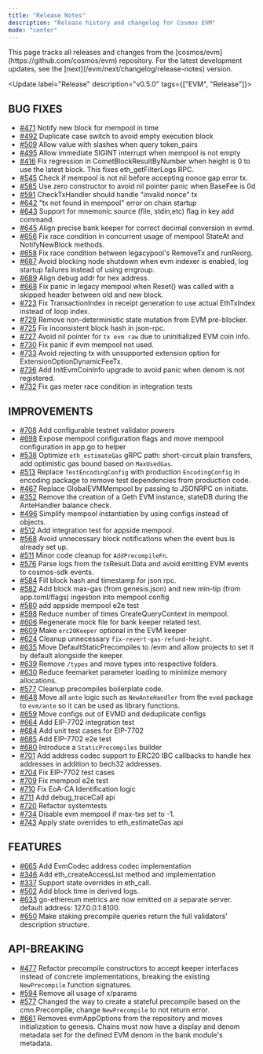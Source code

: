 ```yaml
---
title: "Release Notes"
description: "Release history and changelog for Cosmos EVM"
mode: "center"
---
```


<Info>
  This page tracks all releases and changes from the [cosmos/evm](https://github.com/cosmos/evm) repository.
  For the latest development updates, see the [next](/evm/next/changelog/release-notes) version.
</Info>

<Update label="Release" description="v0.5.0" tags={["EVM", "Release"]}>
## BUG FIXES

- [\#471](https://github.com/cosmos/evm/pull/471) Notify new block for mempool in time
- [\#492](https://github.com/cosmos/evm/pull/492) Duplicate case switch to avoid empty execution block
- [\#509](https://github.com/cosmos/evm/pull/509) Allow value with slashes when query token_pairs
- [\#495](https://github.com/cosmos/evm/pull/495) Allow immediate SIGINT interrupt when mempool is not empty
- [\#416](https://github.com/cosmos/evm/pull/416) Fix regression in CometBlockResultByNumber when height is 0 to use the latest block. This fixes eth_getFilterLogs RPC.
- [\#545](https://github.com/cosmos/evm/pull/545) Check if mempool is not nil before accepting nonce gap error tx.
- [\#585](https://github.com/cosmos/evm/pull/585) Use zero constructor to avoid nil pointer panic when BaseFee is 0d
- [\#591](https://github.com/cosmos/evm/pull/591) CheckTxHandler should handle "invalid nonce" tx
- [\#642](https://github.com/cosmos/evm/pull/642) "tx not found in mempool" error on chain startup
- [\#643](https://github.com/cosmos/evm/pull/643) Support for mnemonic source (file, stdin,etc) flag in key add command.
- [\#645](https://github.com/cosmos/evm/pull/645) Align precise bank keeper for correct decimal conversion in evmd.
- [\#656](https://github.com/cosmos/evm/pull/656) Fix race condition in concurrent usage of mempool StateAt and NotifyNewBlock methods.
- [\#658](https://github.com/cosmos/evm/pull/658) Fix race condition between legacypool's RemoveTx and runReorg.
- [\#687](https://github.com/cosmos/evm/pull/687) Avoid blocking node shutdown when evm indexer is enabled, log startup failures instead of using errgroup.
- [\#689](https://github.com/cosmos/evm/pull/689) Align debug addr for hex address.
- [\#668](https://github.com/cosmos/evm/pull/668) Fix panic in legacy mempool when Reset() was called with a skipped header between old and new block.
- [\#723](https://github.com/cosmos/evm/pull/723) Fix TransactionIndex in receipt generation to use actual EthTxIndex instead of loop index.
- [\#729](https://github.com/cosmos/evm/pull/729) Remove non-deterministic state mutation from EVM pre-blocker.
- [\#725](https://github.com/cosmos/evm/pull/725) Fix inconsistent block hash in json-rpc.
- [\#727](https://github.com/cosmos/evm/pull/727) Avoid nil pointer for `tx evm raw` due to uninitialized EVM coin info.
- [\#730](https://github.com/cosmos/evm/pull/730) Fix panic if evm mempool not used.
- [\#733](https://github.com/cosmos/evm/pull/733) Avoid rejecting tx with unsupported extension option for ExtensionOptionDynamicFeeTx.
- [\#736](https://github.com/cosmos/evm/pull/736) Add InitEvmCoinInfo upgrade to avoid panic when denom is not registered.
- [\#732](https://github.com/cosmos/evm/pull/732) Fix gas meter race condition in integration tests

## IMPROVEMENTS

- [\#708](https://github.com/cosmos/evm/pull/708) Add configurable testnet validator powers
- [\#698](https://github.com/cosmos/evm/pull/698) Expose mempool configuration flags and move mempool configuration in app.go to helper
- [\#538](https://github.com/cosmos/evm/pull/538) Optimize `eth_estimateGas` gRPC path: short-circuit plain transfers, add optimistic gas bound based on `MaxUsedGas`.
- [\#513](https://github.com/cosmos/evm/pull/513) Replace `TestEncodingConfig` with production `EncodingConfig` in encoding package to remove test dependencies from production code.
- [\#467](https://github.com/cosmos/evm/pull/467) Replace GlobalEVMMempool by passing to JSONRPC on initiate.
- [\#352](https://github.com/cosmos/evm/pull/352) Remove the creation of a Geth EVM instance, stateDB during the AnteHandler balance check.
- [\#496](https://github.com/cosmos/evm/pull/496) Simplify mempool instantiation by using configs instead of objects.
- [\#512](https://github.com/cosmos/evm/pull/512) Add integration test for appside mempool.
- [\#568](https://github.com/cosmos/evm/pull/568) Avoid unnecessary block notifications when the event bus is already set up.
- [\#511](https://github.com/cosmos/evm/pull/511) Minor code cleanup for `AddPrecompileFn`.
- [\#576](https://github.com/cosmos/evm/pull/576) Parse logs from the txResult.Data and avoid emitting EVM events to cosmos-sdk events.
- [\#584](https://github.com/cosmos/evm/pull/584) Fill block hash and timestamp for json rpc.
- [\#582](https://github.com/cosmos/evm/pull/582) Add block max-gas (from genesis.json) and new min-tip (from app.toml/flags) ingestion into mempool config
- [\#580](https://github.com/cosmos/evm/pull/580) add appside mempool e2e test
- [\#598](https://github.com/cosmos/evm/pull/598) Reduce number of times CreateQueryContext in mempool.
- [\#606](https://github.com/cosmos/evm/pull/606) Regenerate mock file for bank keeper related test.
- [\#609](https://github.com/cosmos/evm/pull/609) Make `erc20Keeper` optional in the EVM keeper
- [\#624](https://github.com/cosmos/evm/pull/624) Cleanup unnecessary `fix-revert-gas-refund-height`.
- [\#635](https://github.com/cosmos/evm/pull/635) Move DefaultStaticPrecompiles to /evm and allow projects to set it by default alongside the keeper.
- [\#639](https://github.com/cosmos/evm/pull/639) Remove `/types` and move types into respective folders.
- [\#630](https://github.com/cosmos/evm/pull/630) Reduce feemarket parameter loading to minimize memory allocations.
- [\#577](https://github.com/cosmos/evm/pull/577) Cleanup precompiles boilerplate code.
- [\#648](https://github.com/cosmos/evm/pull/648) Move all `ante` logic such as `NewAnteHandler` from the `evmd` package to `evm/ante` so it can be used as library functions.
- [\#659](https://github.com/cosmos/evm/pull/659) Move configs out of EVMD and deduplicate configs
- [\#664](https://github.com/cosmos/evm/pull/664) Add EIP-7702 integration test
- [\#684](https://github.com/cosmos/evm/pull/684) Add unit test cases for EIP-7702
- [\#685](https://github.com/cosmos/evm/pull/685) Add EIP-7702 e2e test
- [\#680](https://github.com/cosmos/evm/pull/680) Introduce a `StaticPrecompiles` builder
- [\#701](https://github.com/cosmos/evm/pull/701) Add address codec support to ERC20 IBC callbacks to handle hex addresses in addition to bech32 addresses.
- [\#704](https://github.com/cosmos/evm/pull/704) Fix EIP-7702 test cases
- [\#709](https://github.com/cosmos/evm/pull/709) Fix mempool e2e test
- [\#710](https://github.com/cosmos/evm/pull/710) Fix EoA-CA Identification logic
- [\#711](https://github.com/cosmos/evm/pull/711) Add debug_traceCall api
- [\#720](https://github.com/cosmos/evm/pull/720) Refactor systemtests
- [\#734](https://github.com/cosmos/evm/pull/734) Disable evm mempool if max-txs set to -1.
- [\#743](https://github.com/cosmos/evm/pull/743) Apply state overrides to eth_estimateGas api

## FEATURES

- [\#665](https://github.com/cosmos/evm/pull/665) Add EvmCodec address codec implementation
- [\#346](https://github.com/cosmos/evm/pull/346) Add eth_createAccessList method and implementation
- [\#337](https://github.com/cosmos/evm/pull/337) Support state overrides in eth_call.
- [\#502](https://github.com/cosmos/evm/pull/502) Add block time in derived logs.
- [\#633](https://github.com/cosmos/evm/pull/633) go-ethereum metrics are now emitted on a separate server. default address: 127.0.0.1:8100.
- [\#650](https://github.com/cosmos/evm/pull/650) Make staking precompile queries return the full validators' description structure.

## API-BREAKING

- [\#477](https://github.com/cosmos/evm/pull/477) Refactor precompile constructors to accept keeper interfaces instead of concrete implementations, breaking the existing `NewPrecompile` function signatures.
- [\#594](https://github.com/cosmos/evm/pull/594) Remove all usage of x/params
- [\#577](https://github.com/cosmos/evm/pull/577) Changed the way to create a stateful precompile based on the cmn.Precompile, change `NewPrecompile` to not return error.
- [\#661](https://github.com/cosmos/evm/pull/661) Removes evmAppOptions from the repository and moves initialization to genesis. Chains must now have a display and denom metadata set for the defined EVM denom in the bank module's metadata.
</Update>
